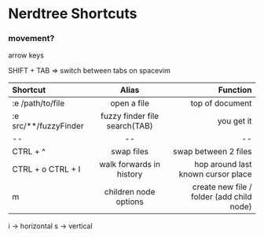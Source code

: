 # Nerdtree Shortcuts

### movement?
arrow keys

SHIFT + TAB => switch between tabs on spacevim

| Shortcut              |             Alias             |                                  Function |
| :-------------------- | :---------------------------: | ----------------------------------------: |
| :e /path/to/file      |          open a file          |                           top of document |
| :e src/**/fuzzyFinder | fuzzy finder file search(TAB) |                                you get it |
| --                    |              --               |                                        -- |
| CTRL + ^              |          swap files           |                      swap between 2 files |
| CTRL + o CTRL + I     |   walk forwards in history    |        hop around last known cursor place |
| m                     |     children node options     | create new file / folder (add child node) |


i -> horizontal
s -> vertical